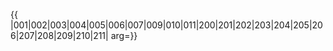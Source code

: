 {{ {{{1|PRC admin/showlist}}}
|001|002|003|004|005|006|007|009|010|011|200|201|202|203|204|205|206|207|208|209|210|211|
arg={{{arg|}}}}}